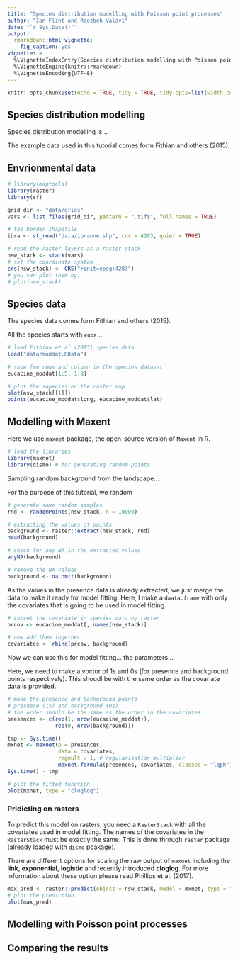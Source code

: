 ```yaml
---
title: "Species distribution modelling with Poisson point processes"
author: "Ian Flint and Roozbeh Valavi"
date: "`r Sys.Date()`"
output: 
  rmarkdown::html_vignette:
    fig_caption: yes
vignette: >
  %\VignetteIndexEntry{Species distribution modelling with Poisson point processes}
  %\VignetteEngine{knitr::rmarkdown}
  %\VignetteEncoding{UTF-8}
---
```


```r
knitr::opts_chunk$set(echo = TRUE, tidy = TRUE, tidy.opts=list(width.cutoff=80), fig.align="center", message = FALSE, warning = FALSE, fig.height=5, fig.width=5)
```

## Species distribution modelling

Species distribution modelling is...


The example data used in this tutorial comes form Fithian and others (2015).

## Envrionmental data


```r
# library(maptools)
library(raster)
library(sf)

grid_dir <- "data/grids"
vars <- list.files(grid_dir, pattern = ".tif$", full.names = TRUE)

# the border shapefile
ibra <- st_read("data/ibraone.shp", crs = 4283, quiet = TRUE)

# read the raster layers as a raster stack
nsw_stack <- stack(vars)
# set the coordinate system
crs(nsw_stack) <- CRS("+init=epsg:4283")
# you can plot them by:
# plot(nsw_stack)

```

## Species data
The species data comes form Fithian and others (2015).

All the species starts with `euca` ...

```r
# load Fithian et al (2015) species data
load("data/moddat.RData")

# show few rows and column in the species dataset
eucacine_moddat[1:5, 1:8]

# plot the sapecies on the raster map
plot(nsw_stack[[1]])
points(eucacine_moddat$long, eucacine_moddat$lat)
```


## Modelling with Maxent

Here we use `maxnet` package, the open-source version of `Maxent` in R. 

```r
# load the libraries
library(maxnet)
library(dismo) # for generating random points

```

Sampling random background from the landscape...

For the purpose of this tutorial, we random

```r
# generate some random samples
rnd <- randomPoints(nsw_stack, n = 10000)

# extracting the values of points
background <- raster::extract(nsw_stack, rnd)
head(background)

# check for any NA in the extracted values
anyNA(background)

# remove the NA values
background <- na.omit(background)

```

As the values in the presence data is already extracted, we just merge the data to make it ready for model fitting. Here, I make a `daata.frame` with only the covariates that is going to be used in model fitting.

```r
# subset the covariate in species data by raster
prcov <- eucacine_moddat[, names(nsw_stack)]

# now add them together
covariates <- rbind(prcov, background)

```

Now we can use this for model fitting...
the parameters...

Here, we need to make a voctor of 1s and 0s (for presence and background points respectively). This shoudl be with the same order as the covariate data is provided.

```r
# make the presence and background points
# presnece (1s) and background (0s)
# the order should be the same as the order in the covariates
presences <- c(rep(1, nrow(eucacine_moddat)), 
               rep(0, nrow(background)))

tmp <- Sys.time()
mxnet <- maxnet(p = presences,
                data = covariates,
                regmult = 1, # regularisation multiplier
                maxnet.formula(presences, covariates, classes = "lqph"))
Sys.time() - tmp

# plot the fitted function
plot(mxnet, type = "cloglog")

```

### Pridicting on rasters

To predict this model on rasters, you need a `RasterStack` with all the covariates used in model fitting. The names of the covariates in the `RasterStack` must be exactly the same. This is done through `raster` package (already loaded with `dismo` pcakage).

There are different options for scaling the raw output of `maxnet` including the **link**, **exponential**, **logistic** and recently introduced **cloglog**. For more information about these option please read Phillips et al. (2017).

```r
max_pred <- raster::predict(object = nsw_stack, model = mxnet, type = "cloglog")
# plot the prediction
plot(max_pred)

```


## Modelling with Poisson point processes


## Comparing the results


